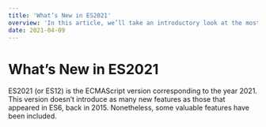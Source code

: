 ```yaml
---
title: 'What’s New in ES2021'
overview: 'In this article, we’ll take an introductory look at the most interesting features that ES2021 (or ES12) provides to us.'
date: 2021-04-09
---
```


# What’s New in ES2021

ES2021 (or ES12) is the ECMAScript version corresponding to the year 2021. This version doesn’t introduce as many new features as those that appeared in ES6, back in 2015. Nonetheless, some valuable features have been included.

